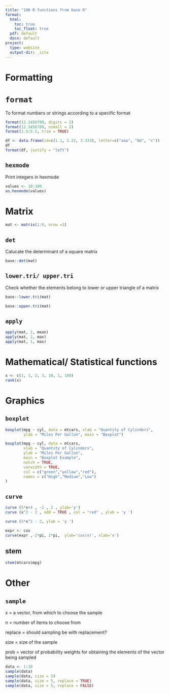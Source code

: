 ```yaml
---
title: "100 R functions from base R"
format:
  html:
    toc: true
    toc_float: true
  pdf: default
  docx: default
project:
  type: website
  output-dir: _site
---
```


# Formatting

# `format`

To format numbers or strings according to a specific format

```r
format(12.3456789, digits = 2)
format(12.3456789, nsmall = 2)
format(1.5:5.5, trim = TRUE)
```

```r
df <- data.frame(id=c(1.1, 2.22, 3.333), letter=c("aaa", "bb", "c"))
df
format(df, justify = "left")
```

## `hexmode`

Print integers in hexmode

```r
values <- 10:100
as.hexmode(values)
```



# Matrix

```r
mat <- matrix(1:9, nrow =3)
```

## `det`

Calucate the determinant of a square matrix

```r
base::det(mat)
```

## `lower.tri/ upper.tri `

Check whether the elements belong to lower or upper triangle of a matrix

```r
base::lower.tri(mat)
```

```r
base::upper.tri(mat)
```

## `apply`

```r
apply(mat, 2, mean)
apply(mat, 2, max)
apply(mat, 1, max)
```

# Mathematical/ Statistical functions

```r
x <- c(1, 1, 2, 3, 10, 1, 100)
rank(x)
```

# Graphics

## `boxplot`

```r
boxplot(mpg ~ cyl, data = mtcars, xlab = "Quantity of Cylinders",  
        ylab = "Miles Per Gallon", main = "Boxplot")

```


```r
boxplot(mpg ~ cyl, data = mtcars,   
        xlab = "Quantity of Cylinders",  
        ylab = "Miles Per Gallon",   
        main = "Boxplot Example",  
        notch = TRUE,   
        varwidth = TRUE,   
        col = c("green","yellow","red"),  
        names = c("High","Medium","Low")  
)  
```

## `curve`

```r
curve (5*x+4 , -2 , 2 , ylab='y')
curve (x^2 - 2 , add = TRUE , col = "red" , ylab = 'y ')
```

```r
curve (5*x^2 - 2, ylab = 'y ')
```

```r
expr <- cos
curve(expr ,-2*pi, 2*pi,  ylab='cos(x)', xlab='x')

```

## stem

```r
stem(mtcars$mpg)
```

# Other

## `sample`

x = a vector, from which to choose the sample

n = number of items to choose from 

replace = should sampling be with replacement?

size = size of the sample

prob = vector of probability weights for obtaining the elements of the vector being sampled

```r
data <- 1:10
sample(data)
sample(data, size = 5)
sample(data, size = 5, replace = TRUE)
sample(data, size = 5, replace = FALSE)




```